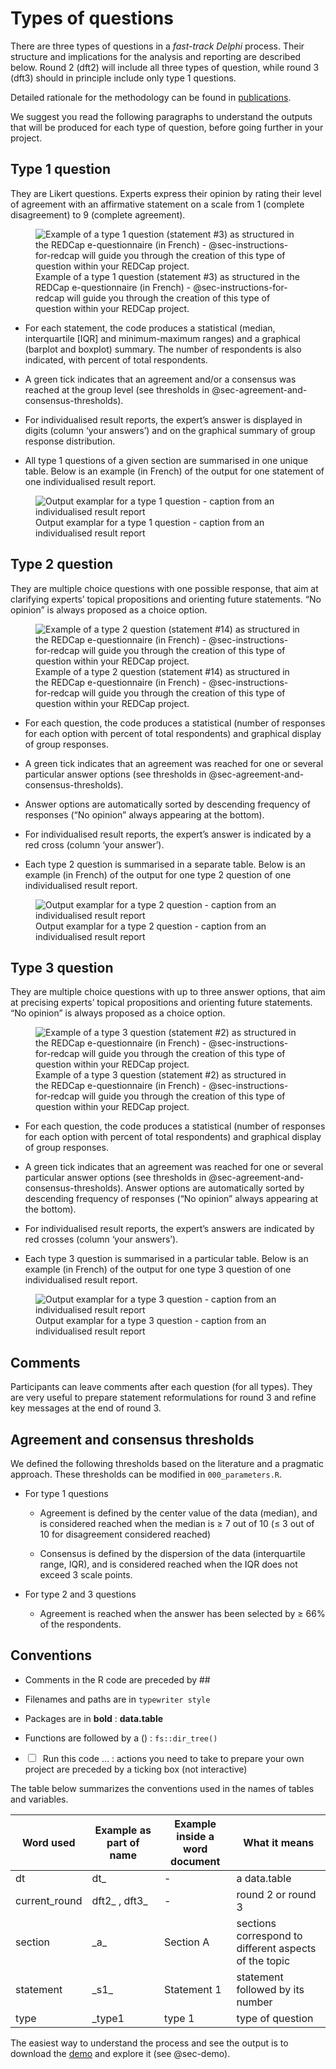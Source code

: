 # Types of questions {#sec-understand-type-of-questions}

There are three types of questions in a *fast-track Delphi* process. Their structure and implications for the analysis and reporting are described below. Round 2 (dft2) will include all three types of question, while round 3 (dft3) should in principle include only type 1 questions.

Detailed rationale for the methodology can be found in [publications](#sec-publications).

We suggest you read the following paragraphs to understand the outputs that will be produced for each type of question, before going further in your project.

## Type 1 question {#sec-type-1-question}

They are Likert questions. Experts express their opinion by rating their level of agreement with an affirmative statement on a scale from 1 (complete disagreement) to 9 (complete agreement).

![Example of a type 1 question (statement #3) as structured in the REDCap e-questionnaire (in French) - @sec-instructions-for-redcap will guide you through the creation of this type of question within your REDCap project.](_img/Question_type1_redcap.jpg){#fig-redcap-type1 fig-align="center"}

-   For each statement, the code produces a statistical (median, interquartile \[IQR\] and minimum-maximum ranges) and a graphical (barplot and boxplot) summary. The number of respondents is also indicated, with percent of total respondents.

-   A green tick indicates that an agreement and/or a consensus was reached at the group level (see thresholds in @sec-agreement-and-consensus-thresholds).

-   For individualised result reports, the expert's answer is displayed in digits (column 'your answers') and on the graphical summary of group response distribution.

-   All type 1 questions of a given section are summarised in one unique table. Below is an example (in French) of the output for one statement of one individualised result report.

![Output examplar for a type 1 question - caption from an individualised result report](_img/Ex_type1question_dft2-s16.png){#fig-dft2-type1 fig-align="center"}

## Type 2 question {#sec-type-2-question}

They are multiple choice questions with one possible response, that aim at clarifying experts' topical propositions and orienting future statements. "No opinion" is always proposed as a choice option.

![Example of a type 2 question (statement #14) as structured in the REDCap e-questionnaire (in French) - @sec-instructions-for-redcap will guide you through the creation of this type of question within your REDCap project.](_img/Question_type2_redcap.jpg){#fig-redcap-type2 fig-align="center"}

-   For each question, the code produces a statistical (number of responses for each option with percent of total respondents) and graphical display of group responses.

-   A green tick indicates that an agreement was reached for one or several particular answer options (see thresholds in @sec-agreement-and-consensus-thresholds).

-   Answer options are automatically sorted by descending frequency of responses ("No opinion" always appearing at the bottom).

-   For individualised result reports, the expert's answer is indicated by a red cross (column 'your answer').

-   Each type 2 question is summarised in a separate table. Below is an example (in French) of the output for one type 2 question of one individualised result report.

![Output examplar for a type 2 question - caption from an individualised result report](_img/Ex_type2question_dft2-s19.png){#fig-dft2-type2 fig-align="center"}

## Type 3 question {#sec-type-3-question}

They are multiple choice questions with up to three answer options, that aim at precising experts' topical propositions and orienting future statements. "No opinion" is always proposed as a choice option.

![Example of a type 3 question (statement #2) as structured in the REDCap e-questionnaire (in French) - @sec-instructions-for-redcap will guide you through the creation of this type of question within your REDCap project.](_img/Question_type3_redcap.jpg){#fig-redcap-type3 fig-align="center"}

-   For each question, the code produces a statistical (number of responses for each option with percent of total respondents) and graphical display of group responses.

-   A green tick indicates that an agreement was reached for one or several particular answer options (see thresholds in @sec-agreement-and-consensus-thresholds). Answer options are automatically sorted by descending frequency of responses ("No opinion" always appearing at the bottom).

-   For individualised result reports, the expert's answers are indicated by red crosses (column 'your answers').

-   Each type 3 question is summarised in a particular table. Below is an example (in French) of the output for one type 3 question of one individualised result report.

![Output examplar for a type 3 question - caption from an individualised result report](_img/Ex_type3question_dft2-s9.png){#fig-dft2-type3 fig-align="center"}

## Comments {#sec-comments}

Participants can leave comments after each question (for all types). They are very useful to prepare statement reformulations for round 3 and refine key messages at the end of round 3.

## Agreement and consensus thresholds {#sec-agreement-and-consensus-thresholds}

We defined the following thresholds based on the literature and a pragmatic approach. These thresholds can be modified in `000_parameters.R`.

-   For type 1 questions

    -   Agreement is defined by the center value of the data (median), and is considered reached when the median is ≥ 7 out of 10 (≤ 3 out of 10 for disagreement considered reached)

    -   Consensus is defined by the dispersion of the data (interquartile range, IQR), and is considered reached when the IQR does not exceed 3 scale points.

-   For type 2 and 3 questions

    -   Agreement is reached when the answer has been selected by ≥ 66% of the respondents.

## Conventions {#sec-conventions}

-   Comments in the R code are preceded by \##

-   Filenames and paths are in `typewriter style`

-   Packages are in **bold** : **data.table**

-   Functions are followed by a () : `fs::dir_tree()`

-   [ ] [.]{style="color:white;"} Run this code ... : actions you need to take to prepare your own project are preceded by a ticking box (not interactive)

The table below summarizes the conventions used in the names of tables and variables.

| Word used     | Example as part of name | Example inside a word document | What it means                                         |
|-----------------|-----------------|-----------------|----------------------|
| dt            | dt\_                    | \-                             | a data.table                                          |
| current_round | dft2\_ , dft3\_         | \-                             | round 2 or round 3                                    |
| section       | \_a\_                   | Section A                      | sections correspond to different aspects of the topic |
| statement     | \_s1\_                  | Statement 1                    | statement followed by its number                      |
| type          | \_type1                 | type 1                         | type of question                                      |

::: callout-tip
The easiest way to understand the process and see the output is to download the [demo](https://github.com/Unisante/delphi-ft-demo) and explore it (see @sec-demo).
:::
